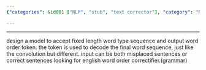 ```yaml
---
{"categories": &id001 ["NLP", "stub", "text corrector"], "category": "Natural Language Processing", "date": "2022-07-18 03:45:56", "description": "This article discusses a model design for correcting sentence word order, using fixed length input sequences and outputting word order tokens for decoding final word sequences. The model can handle both misplaced sentences or correct ones, focusing on English grammar improvement.", "tags": *id001, "title": "Sentence Word order corrector"}

---
```


------
design a model to accept fixed length word type sequence and output word order token. the token is used to decode the final word sequence, just like the convolution but different.
input can be both misplaced sentences or correct sentences
looking for english word order correctifier.(grammar)
